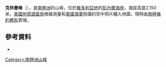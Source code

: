 {{Coord|73|50|S|161|12|E|source:GNIS|display=title}}

'''克林曼峰'''（{{lang-en|Clingman Peak}}），是[[南極洲|南極洲]]的山峰，位於[[維多利亞地|維多利亞地]]的[[彭內爾海岸|彭內爾海岸]]，海拔高度2,150米，[[美國地質調查局|美國地質調查局]]根據測量和[[美國海軍|美國海軍]]拍攝的空中照片繪入地圖，現時由[[南極條約體系|南極條約體系]]管理。

==參考資料==
* {{usgs-gazetteer|id=2887}}

{{Antarctica-geo-stub}}
[[Category:南極洲山峰|Category:南極洲山峰]]